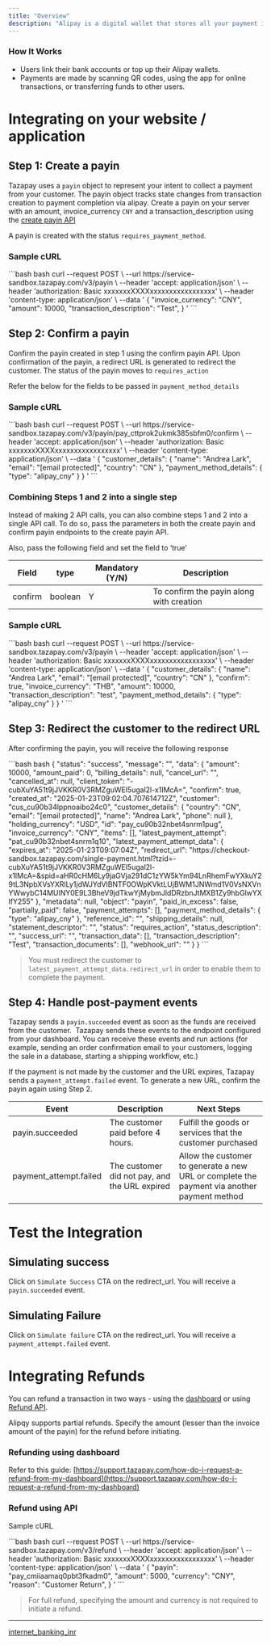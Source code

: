 ```yaml
---
title: "Overview"
description: "Alipay is a digital wallet that stores all your payment info electronically. A dominant mobile and online payment platform, revolutionizing how people transact in China."
---
```


### How It Works

* Users link their bank accounts or top up their Alipay wallets.
* Payments are made by scanning QR codes, using the app for online transactions, or transferring funds to other users.

# Integrating on your website / application

## Step 1: Create a payin

Tazapay uses a `payin` object to represent your intent to collect a payment from your customer. The payin object tracks state changes from transaction creation to payment completion via alipay. Create a payin on your server with an amount, invoice\_currency `CNY` and a transaction\_description using the [create payin API](https://docs.tazapay.com/reference/create-payin)

A payin is created with the status `requires_payment_method`.

### Sample cURL

<CodeGroup>
  ```bash bash
  curl --request POST \
       --url https://service-sandbox.tazapay.com/v3/payin \
       --header 'accept: application/json' \
       --header 'authorization: Basic xxxxxxxXXXXxxxxxxxxxxxxxxxxx' \
       --header 'content-type: application/json' \
       --data '
  {
    "invoice_currency": "CNY",
    "amount": 10000,
    "transaction_description": "Test",
  }
  '
  ```
</CodeGroup>

## Step 2: Confirm a payin

Confirm the payin created in step 1 using the confirm payin API. Upon confirmation of the payin, a redirect URL is generated to redirect the customer. The status of the payin moves to `requires_action`

Refer the below for the fields to be passed in `payment_method_details`

### Sample cURL

<CodeGroup>
  ```bash bash
  curl --request POST \
       --url https://service-sandbox.tazapay.com/v3/payin/pay_cttprok2ukmk385sbfm0/confirm \
       --header 'accept: application/json' \
       --header 'authorization: Basic xxxxxxxXXXXxxxxxxxxxxxxxxxxx' \
       --header 'content-type: application/json' \
       --data '
  {
    "customer_details": {
      "name": "Andrea Lark",
      "email": "[email protected]",
      "country": "CN"
    },
    "payment_method_details": {
      "type": "alipay_cny"
    }
  }
  '
  ```
</CodeGroup>

### Combining Steps 1 and 2 into a single step

Instead of making 2 API calls, you can also combine steps 1 and 2 into a single API call. To do so, pass the parameters in both the create payin and confirm payin endpoints to the create payin API.

Also, pass the following field and set the field to ‘true’

| Field   | type    | Mandatory (Y/N) | Description                              |
| ------- | ------- | --------------- | ---------------------------------------- |
| confirm | boolean | Y               | To confirm the payin along with creation |

### Sample cURL

<CodeGroup>
  ```bash bash
  curl --request POST \
       --url https://service-sandbox.tazapay.com/v3/payin \
       --header 'accept: application/json' \
       --header 'authorization: Basic xxxxxxxXXXXxxxxxxxxxxxxxxxxx' \
       --header 'content-type: application/json' \
       --data '
  {
    "customer_details": {
      "name": "Andrea Lark",
      "email": "[email protected]",
      "country": "CN"
    },
    "confirm": true,
    "invoice_currency": "THB",
    "amount": 10000,
    "transaction_description": "test",
    "payment_method_details": {
      "type": "alipay_cny"
    }
  }
  '
  ```
</CodeGroup>

## Step 3: Redirect the customer to the redirect URL

After confirming the payin, you will receive the following response

<CodeGroup>
  ```bash bash
  {
    "status": "success",
    "message": "",
    "data": {
      "amount": 10000,
      "amount_paid": 0,
      "billing_details": null,
      "cancel_url": "",
      "cancelled_at": null,
      "client_token": "-cubXuYA51t9jJVKKR0V3RMZguWEl5ugal2l-x1IMcA=",
      "confirm": true,
      "created_at": "2025-01-23T09:02:04.707614712Z",
      "customer": "cus_cu90b34lppnoaibo24c0",
      "customer_details": {
        "country": "CN",
        "email": "[email protected]",
        "name": "Andrea Lark",
        "phone": null
      },
      "holding_currency": "USD",
      "id": "pay_cu90b32nbet4snrm1pug",
      "invoice_currency": "CNY",
      "items": [],
      "latest_payment_attempt": "pat_cu90b32nbet4snrm1q10",
      "latest_payment_attempt_data": {
        "expires_at": "2025-01-23T09:07:04Z",
        "redirect_url": "https://checkout-sandbox.tazapay.com/single-payment.html?tzid=-cubXuYA51t9jJVKKR0V3RMZguWEl5ugal2l-x1IMcA=&spid=aHR0cHM6Ly9jaGVja291dC1zYW5kYm94LnRhemFwYXkuY29tL3NpbXVsYXRlLy1jdWJYdVlBNTF0OWpKVktLUjBWM1JNWmd1V0VsNXVnYWwybC14MUlNY0E9L3BheV9jdTkwYjMybmJldDRzbnJtMXB1Zy9hbGlwYXlfY255"
      },
      "metadata": null,
      "object": "payin",
      "paid_in_excess": false,
      "partially_paid": false,
      "payment_attempts": [],
      "payment_method_details": {
        "type": "alipay_cny"
      },
      "reference_id": "",
      "shipping_details": null,
      "statement_descriptor": "",
      "status": "requires_action",
      "status_description": "",
      "success_url": "",
      "transaction_data": [],
      "transaction_description": "Test",
      "transaction_documents": [],
      "webhook_url": ""
    }
  }
  ```
</CodeGroup>

> You must redirect the customer to `latest_payment_attempt_data.redirect_url` in order to enable them to complete the payment.

## Step 4: Handle post-payment events

Tazapay sends a `payin.succeeded` event as soon as the funds are received from the customer.  Tazapay sends these events to the endpoint configured from your dashboard. You can receive these events and run actions (for example, sending an order confirmation email to your customers, logging the sale in a database, starting a shipping workflow, etc.)

If the payment is not made by the customer and the URL expires, Tazapay sends a `payment_attempt.failed` event. To generate a new URL, confirm the payin again using Step 2.

| Event                   | Description                                   | Next Steps                                                                                  |
| ----------------------- | --------------------------------------------- | ------------------------------------------------------------------------------------------- |
| payin.succeeded         | The customer paid before 4 hours.             | Fulfill the goods or services that the customer purchased                                   |
| payment\_attempt.failed | The customer did not pay, and the URL expired | Allow the customer to generate a new URL or complete the payment via another payment method |

# Test the Integration

## Simulating success

Click on `Simulate Success` CTA on the redirect\_url. You will receive a `payin.succeeded` event.

## Simulating Failure

Click on `Simulate failure` CTA on the redirect\_url. You will receive a `payment_attempt.failed` event.

# Integrating Refunds

You can refund a transaction in two ways - using the [dashboard](https://dashboard.tazapay.com) or using [Refund API](https://docs.tazapay.com/reference/refund-api).

Alipqy supports partial refunds. Specify the amount (lesser than the invoice amount of the payin) for the refund before initiating.

### Refunding using dashboard

Refer to this guide: [https://support.tazapay.com/how-do-i-request-a-refund-from-my-dashboard](https://support.tazapay.com/how-do-i-request-a-refund-from-my-dashboard)

### Refund using API

Sample cURL

<CodeGroup>
  ```bash bash
  curl --request POST \
       --url https://service-sandbox.tazapay.com/v3/refund \
       --header 'accept: application/json' \
       --header 'authorization: Basic xxxxxxxXXXXxxxxxxxxxxxxxxxxx' \
       --header 'content-type: application/json' \
       --data '
  {
    "payin": "pay_cmiiaamaq0pbt3fkadm0",
    "amount": 5000,
    "currency": "CNY",
    "reason": "Customer Return",
    }
  '
  ```
</CodeGroup>

> For full refund, specifying the amount and currency is not required to initiate a refund.

***

[internet\_banking\_inr](/docs/internet_banking_inr)
